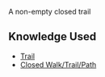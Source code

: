 A non-empty closed trail

== Knowledge Used ==

* [[Trail]]
* [[Closed Walk/Trail/Path]]

{{Knowledge Metadata|Graph Theory|Definition}}